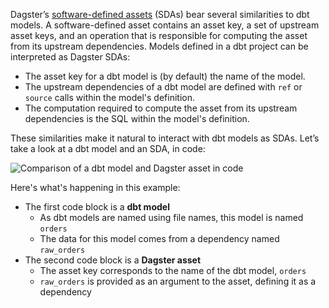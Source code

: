 Dagster’s [software-defined assets](/concepts/assets/software-defined-assets) (SDAs) bear several similarities to dbt models. A software-defined asset contains an asset key, a set of upstream asset keys, and an operation that is responsible for computing the asset from its upstream dependencies. Models defined in a dbt project can be interpreted as Dagster SDAs:

- The asset key for a dbt model is (by default) the name of the model.
- The upstream dependencies of a dbt model are defined with `ref` or `source` calls within the model's definition.
- The computation required to compute the asset from its upstream dependencies is the SQL within the model's definition.

These similarities make it natural to interact with dbt models as SDAs. Let’s take a look at a dbt model and an SDA, in code:

<Image
alt="Comparison of a dbt model and Dagster asset in code"
src="/images/integrations/dbt/using-dbt-with-dagster/asset-dbt-model-comparison.png"
width={831}
height={481}
/>

Here's what's happening in this example:

- The first code block is a **dbt model**
  - As dbt models are named using file names, this model is named `orders`
  - The data for this model comes from a dependency named `raw_orders`
- The second code block is a **Dagster asset**
  - The asset key corresponds to the name of the dbt model, `orders`
  - `raw_orders` is provided as an argument to the asset, defining it as a dependency